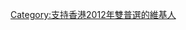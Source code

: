 {{Userbox
  |border-c = #000000
  |border-s = 1
  |info-c   = #FF4D00
  |info-s   = 10
  |info-fc  = #FFFFFF
  |id=2012普選
  |info     = 這個用户支持'''<br>[[2012年雙普選|<span style="color:white; font-size:large; line-height:1.2">香港2012雙普選</span>]]'''。
}}<includeonly>

[[Category:支持香港2012年雙普選的維基人]]</includeonly>